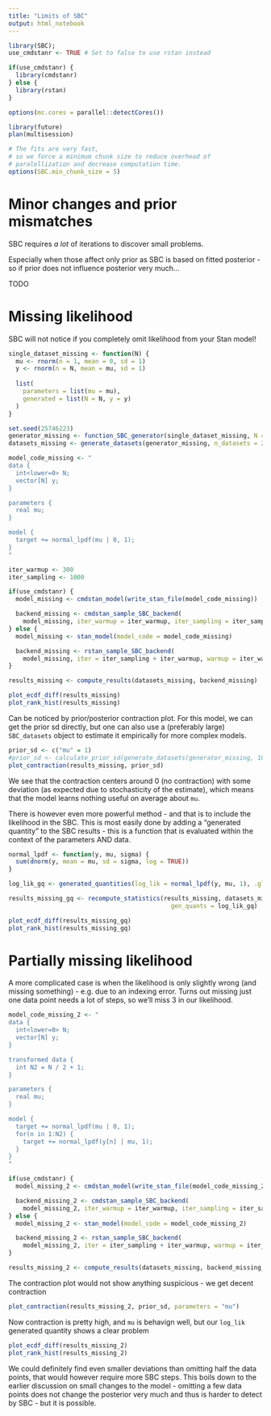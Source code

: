 ```yaml
---
title: "Limits of SBC"
output: html_notebook
---
```


```r
library(SBC); 
use_cmdstanr <- TRUE # Set to false to use rstan instead

if(use_cmdstanr) {
  library(cmdstanr)
} else {
  library(rstan)
}

options(mc.cores = parallel::detectCores())

library(future)
plan(multisession)

# The fits are very fast,
# so we force a minimum chunk size to reduce overhead of
# paralellization and decrease computation time.
options(SBC.min_chunk_size = 5)


```


# Minor changes and prior mismatches

SBC requires _a lot_ of iterations to discover small problems.

Especially when those affect only prior as SBC is based on fitted posterior - so
if prior does not influence posterior very much...

TODO

# Missing likelihood

SBC will not notice if you completely omit likelihood from your Stan model!

```r
single_dataset_missing <- function(N) {
  mu <- rnorm(n = 1, mean = 0, sd = 1)
  y <- rnorm(n = N, mean = mu, sd = 1)
  
  list(
    parameters = list(mu = mu),
    generated = list(N = N, y = y)
  )
}

set.seed(25746223)
generator_missing <- function_SBC_generator(single_dataset_missing, N = 10)
datasets_missing <- generate_datasets(generator_missing, n_datasets = 200)
```


```r
model_code_missing <- "
data {
  int<lower=0> N;
  vector[N] y;
}

parameters {
  real mu;
}

model {
  target += normal_lpdf(mu | 0, 1);
}
"

iter_warmup <- 300
iter_sampling <- 1000

if(use_cmdstanr) {
  model_missing <- cmdstan_model(write_stan_file(model_code_missing))

  backend_missing <- cmdstan_sample_SBC_backend(
    model_missing, iter_warmup = iter_warmup, iter_sampling = iter_sampling, chains = 1)
} else {
  model_missing <- stan_model(model_code = model_code_missing)

  backend_missing <- rstan_sample_SBC_backend(
    model_missing, iter = iter_sampling + iter_warmup, warmup = iter_warmup, chains = 1)
}

```
```r
results_missing <- compute_results(datasets_missing, backend_missing)
```

```r
plot_ecdf_diff(results_missing)
plot_rank_hist(results_missing)
```


Can be noticed by prior/posterior contraction plot. For this model, we can
get the prior sd directly, but one can also use a (preferably large) `SBC_datasets` object
to estimate it empirically for more complex models.

```r
prior_sd <- c("mu" = 1)
#prior_sd <- calculate_prior_sd(generate_datasets(generator_missing, 1000))
plot_contraction(results_missing, prior_sd)
```
We see that the contraction centers around 0 (no contraction) with some deviation (as expected due to stochasticity of the estimate), which means that the model learns
nothing useful on average about `mu`.

There is however even more powerful method - and that is to include the likelihood in the SBC.
This is most easily done by adding a "generated quantity" to the SBC results - this is a function
that is evaluated within the context of the parameters AND data.

```r
normal_lpdf <- function(y, mu, sigma) {
  sum(dnorm(y, mean = mu, sd = sigma, log = TRUE))
}

log_lik_gq <- generated_quantities(log_lik = normal_lpdf(y, mu, 1), .globals = "normal_lpdf" )

results_missing_gq <- recompute_statistics(results_missing, datasets_missing, 
                                             gen_quants = log_lik_gq)
```


```r
plot_ecdf_diff(results_missing_gq)
plot_rank_hist(results_missing_gq)
```


# Partially missing likelihood

A more complicated case is when the likelihood is only slightly wrong (and missing something) - e.g. due to an indexing error.
Turns out missing just one data point needs a lot of steps, so we'll miss 3 in our likelihood.

```r
model_code_missing_2 <- "
data {
  int<lower=0> N;
  vector[N] y;
}

transformed data {
  int N2 = N / 2 + 1;
}

parameters {
  real mu;
}

model {
  target += normal_lpdf(mu | 0, 1);
  for(n in 1:N2) {
    target += normal_lpdf(y[n] | mu, 1);
  }
}
"

if(use_cmdstanr) {
  model_missing_2 <- cmdstan_model(write_stan_file(model_code_missing_2))

  backend_missing_2 <- cmdstan_sample_SBC_backend(
    model_missing_2, iter_warmup = iter_warmup, iter_sampling = iter_sampling, chains = 1)
} else {
  model_missing_2 <- stan_model(model_code = model_code_missing_2)

  backend_missing_2 <- rstan_sample_SBC_backend(
    model_missing_2, iter = iter_sampling + iter_warmup, warmup = iter_warmup, chains = 1)
}

```

```r
results_missing_2 <- compute_results(datasets_missing, backend_missing_2, gen_quants = log_lik_gq)
```

The contraction plot would not show anything suspicious - we get decent contraction

```r
plot_contraction(results_missing_2, prior_sd, parameters = "mu")
```

Now contraction is pretty high, and `mu` is behavign well, but our `log_lik` generated quantity shows a clear problem

```r
plot_ecdf_diff(results_missing_2)
plot_rank_hist(results_missing_2)
```

We could definitely find even smaller deviations than omitting half the data points, that would however require more SBC steps.
This boils down to the earlier discussion on small changes to the model - omitting a few data points does not change the posterior very much and thus is harder to detect by SBC - but it is possible.
